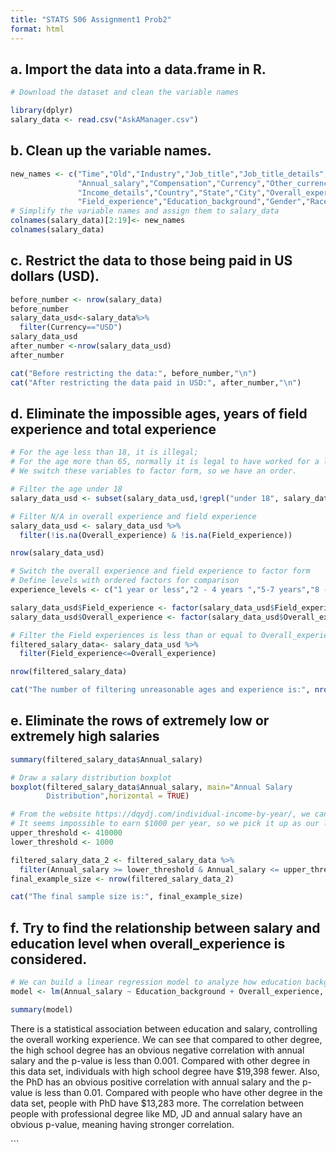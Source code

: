 ---
title: "STATS 506 Assignment1 Prob2"
format: html
---

## a. Import the data into a data.frame in R.

```{r}
# Download the dataset and clean the variable names

library(dplyr)
salary_data <- read.csv("AskAManager.csv")
```

## b. Clean up the variable names.

```{r}
new_names <- c("Time","Old","Industry","Job_title","Job_title_details",
               "Annual_salary","Compensation","Currency","Other_currency",
               "Income_details","Country","State","City","Overall_experience",
               "Field_experience","Education_background","Gender","Race")
# Simplify the variable names and assign them to salary_data
colnames(salary_data)[2:19]<- new_names
colnames(salary_data)
```

## c. Restrict the data to those being paid in US dollars (USD).

```{r}
before_number <- nrow(salary_data)
before_number
salary_data_usd<-salary_data%>%
  filter(Currency=="USD")
salary_data_usd
after_number <-nrow(salary_data_usd)
after_number 

cat("Before restricting the data:", before_number,"\n")
cat("After restricting the data paid in USD:", after_number,"\n")
```

## d. Eliminate the impossible ages, years of field experience and total experience

```{r}
# For the age less than 18, it is illegal;
# For the age more than 65, normally it is legal to have worked for a long time;
# We switch these variables to factor form, so we have an order.

# Filter the age under 18
salary_data_usd <- subset(salary_data_usd,!grepl("under 18", salary_data_usd$Old))

# Filter N/A in overall experience and field experience
salary_data_usd <- salary_data_usd %>%
  filter(!is.na(Overall_experience) & !is.na(Field_experience))

nrow(salary_data_usd)

# Switch the overall experience and field experience to factor form
# Define levels with ordered factors for comparison
experience_levels <- c("1 year or less","2 - 4 years ","5-7 years","8 - 10 years","11 - 20 years","21 - 30 years","31 - 40 years","41 years or more")

salary_data_usd$Field_experience <- factor(salary_data_usd$Field_experience,levels = experience_levels, ordered=TRUE)
salary_data_usd$Overall_experience <- factor(salary_data_usd$Overall_experience,levels = experience_levels, ordered=TRUE)

# Filter the Field experiences is less than or equal to Overall_experience
filtered_salary_data<- salary_data_usd %>%
  filter(Field_experience<=Overall_experience)

nrow(filtered_salary_data)

cat("The number of filtering unreasonable ages and experience is:", nrow(filtered_salary_data))
```

## e. Eliminate the rows of extremely low or extremely high salaries

```{r}
summary(filtered_salary_data$Annual_salary)

# Draw a salary distribution boxplot
boxplot(filtered_salary_data$Annual_salary, main="Annual Salary
        Distribution",horizontal = TRUE)

# From the website https://dqydj.com/individual-income-by-year/, we can find that the top1% annual salary in 2023 is	$407,500. So we pick up $410,000 as the upper threshold.
# It seems impossible to earn $1000 per year, so we pick it up as our lower threshold. Maybe something is wrong in these figures.
upper_threshold <- 410000
lower_threshold <- 1000

filtered_salary_data_2 <- filtered_salary_data %>%
  filter(Annual_salary >= lower_threshold & Annual_salary <= upper_threshold)
final_example_size <- nrow(filtered_salary_data_2)

cat("The final sample size is:", final_example_size)

```

## f. Try to find the relationship between salary and education level when overall_experience is considered.

```{r}
# We can build a linear regression model to analyze how education background can affect annual salary, taking overall experience into account.
model <- lm(Annual_salary ~ Education_background + Overall_experience, data = filtered_salary_data_2)

summary(model)

```

There is a statistical association between education and salary, controlling the overall working experience. We can see that compared to other degree, the high school degree has an obvious negative correlation with annual salary and the p-value is less than 0.001. Compared with other degree in this data set, individuals with high school degree have \$19,398 fewer. Also, the PhD has an obvious positive correlation with annual salary and the p-value is less than 0.01. Compared with people who have other degree in the data set, people with PhD have \$13,283 more. The correlation between people with professional degree like MD, JD and annual salary have an obvious p-value, meaning having stronger correlation.

\`\`\`
